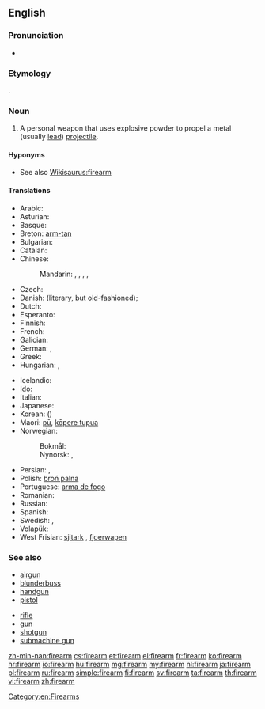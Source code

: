 ==English==
{{wikipedia}}

===Pronunciation===
* {{audio|en-us-firearm.ogg|Audio (US)}}

===Etymology===
{{compound|fire|arm}}.

===Noun===
{{en-noun}}

# A personal weapon that uses explosive powder to propel a metal (usually [[lead]]) [[projectile]].

====Hyponyms====
* See also [[Wikisaurus:firearm]]

====Translations====
{{trans-top|personal weapon}}
* Arabic: {{t-|ar|سلاح ناري|m|tr=silaaH naariy|sc=Arab}}
* Asturian: {{t-|ast|arma de fueu|f}}
* Basque: {{t-|eu|su-arma|xs=Basque}}
* Breton: [[arm-tan]] {{m}}
* Bulgarian: {{t|bg|огнестрелно оръжие |n|sc=Cyrl}}
* Catalan: {{t-|ca|arma de foc|f}}
* Chinese:
*: Mandarin: {{t|zh|火器|tr=huǒqì|sc=Hani}}, {{t|zh|槍械|sc=Hani}}, {{t|zh|枪械|tr=qiāngxiè|sc=Hani}}, {{qualifier|archaic}} {{t|zh|火槍|sc=Hani}}, {{t|zh|火枪|tr=huǒqiāng|sc=Hani}}
* Czech: {{t-|cs|střelná zbraň|f}}
* Danish: {{t-|da|ildvåben|n}} (literary, but old-fashioned); {{t-|da|skydevåben|n}}
* Dutch: {{t+|nl|vuurwapen|n}}
* Esperanto: {{t-|eo|pafilo|xs=Esperanto}}
* Finnish: {{t+|fi|tuliase}}
* French: {{t+|fr|arme à feu|f}}
* Galician: {{t-|gl|arma de fogo|f}}
* German: {{t+|de|Schusswaffe|f}}, {{t+|de|Feuerwaffe|f}}
* Greek: {{t-|el|πυροβόλο όπλο|n|tr=pyrovólo óplo}}
* Hungarian: {{t+|hu|tűzfegyver}}, {{t+|hu|lőfegyver}}
{{trans-mid}}
* Icelandic: {{t+|is|skotvopn|n}}
* Ido: {{t-|io|pafarmo|xs=Ido}}
* Italian: {{t+|it|arma da fuoco|f}}
* Japanese: {{t-|ja|火器|tr=かき, kaki|sc=Jpan}}
* Korean: {{t-|ko|화기|tr=hwagi|sc=Kore}} ({{t+|ko|火器|sc=Kore}})
* Maori: [[pū]], [[kōpere tupua]]
* Norwegian:
*: Bokmål: {{t+|nb|skytevåpen|n}}
*: Nynorsk: {{t-|nn|skytevåpen|n}}, {{t-|nn|skjotevåpen|n}}
* Persian: {{t+|fa|تفنگ|tr=tofang|sc=fa-Arab}}, {{t-|fa|اسلحه گرم|tr=aslahe garm|sc=fa-Arab}}
* Polish: [[broń palna]] {{f}}
* Portuguese: [[arma de fogo]] {{f}}
* Romanian: {{t+|ro|armă de foc|f}}
* Russian: {{t+|ru|огнестрельное оружие|n|tr=ognestrél'noje orúžije|sc=Cyrl}}
* Spanish: {{t+|es|arma de fuego|f}}
* Swedish: {{t+|sv|skjutvapen|n}}, {{t+|sv|eldvapen|n}}
* Volapük: {{t+|vo|filavaf}}
* West Frisian: [[sjitark]] {{n}}, [[fjoerwapen]] {{n}}
{{trans-bottom}}

===See also===
{{top2}}
* [[airgun]]
* [[blunderbuss]]
* [[handgun]]
* [[pistol]]
{{mid2}}
* [[rifle]]
* [[gun]]
* [[shotgun]]
* [[submachine gun]]
{{bottom}}

[[Category:en:Firearms]]

[[zh-min-nan:firearm]]
[[cs:firearm]]
[[et:firearm]]
[[el:firearm]]
[[fr:firearm]]
[[ko:firearm]]
[[hr:firearm]]
[[io:firearm]]
[[hu:firearm]]
[[mg:firearm]]
[[my:firearm]]
[[nl:firearm]]
[[ja:firearm]]
[[pl:firearm]]
[[ru:firearm]]
[[simple:firearm]]
[[fi:firearm]]
[[sv:firearm]]
[[ta:firearm]]
[[th:firearm]]
[[vi:firearm]]
[[zh:firearm]]